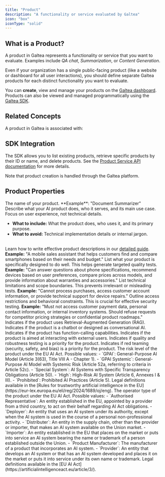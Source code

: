 ```yaml
---
title: "Product"
description: "A functionality or service evaluated by Galtea"
icon: "box"
iconType: "solid"
---
```



## What is a Product?

A product in Galtea represents a functionality or service that you want to evaluate. Examples include _QA chat_, _Summarization_, or _Content Generation_.

<Note>Even if your organization has a single public-facing product (like a website or dashboard for all user interactions), you should define separate Galtea products for each distinct functionality you want to evaluate.</Note>

You can **create**, view and manage your products on the [Galtea dashboard](https://platform.galtea.ai/). Products can also be viewed and managed programmatically using the [Galtea SDK](/sdk/api/product/service).

## Related Concepts

A product in Galtea is associated with:

<CardGroup cols={3}>
  <VersionCard />
  <TestCard />
  <EvaluationCard />
</CardGroup>

## SDK Integration

The SDK allows you to list existing products, retrieve specific products by their ID or name, and delete products. See the [Product Service API documentation](/sdk/api/product/service) for more details.

<Note>Note that product creation is handled through the Galtea platform.</Note>

<SDKProductServiceCard />

## Product Properties

<ResponseField name="Product Name" type="Text" required>
  The name of your product.
  **Example**: "Document Summarizer"
</ResponseField>

<ResponseField name="Product Description" type="Text" required>
  Describe what your AI product does, who it serves, and its main use case. Focus on user experience, not technical details.
  <Info>
    <ul>
      <li><strong>What to include:</strong> What the product does, who uses it, and its primary purpose.</li>
      <li><strong>What to avoid:</strong> Technical implementation details or internal jargon.</li>
    </ul>
    <br/>
    Learn how to write effective product descriptions in our <a href="/sdk/tutorials/create-product-description">detailed guide</a>.
  </Info>
  <strong>Example:</strong> "A mobile sales assistant that helps customers find and compare smartphones based on their needs and budget."
</ResponseField>

<ResponseField name="Capabilities" type="Text" optional>
  List what your product is specifically designed to do well. This helps generate targeted quality tests.
    <strong>Example:</strong> "Can answer questions about phone specifications, recommend devices based on user preferences, compare prices across models, and provide information about warranties and accessories."
</ResponseField>

<ResponseField name="Inabilities" type="Text" optional>
  List technical limitations and scope boundaries. This prevents irrelevant or misleading tests.
    <strong>Example:</strong> "Cannot process purchases, access customer account information, or provide technical support for device repairs."
</ResponseField>

<ResponseField name="Security Boundaries" type="Text" optional>
  Outline access restrictions and behavioral constraints. This is crucial for effective security testing.
    <strong>Example:</strong> "Must not access customer payment data, personal contact information, or internal inventory systems. Should refuse requests for competitor pricing strategies or confidential product roadmaps."
</ResponseField>

<ResponseField name="RAG" type="Boolean" required>
  Indicates if the product uses Retrieval-Augmented Generation (RAG).
</ResponseField>

<ResponseField name="Conversational" type="Boolean" required>
  Indicates if the product is a chatbot or designed as conversational AI.
</ResponseField>

<ResponseField name="Function Calling" type="Boolean" required>
  Indicates if the product has function-calling capabilities.
</ResponseField>

<ResponseField name="External User Interaction" type="Boolean" required>
  Indicates if the product is aimed at interacting with external users.
</ResponseField>

<ResponseField name="Quality Testing Priority" type="Boolean" required>
  Indicates if quality and robustness testing is a priority for the product.
</ResponseField>

<ResponseField name="Red Teaming Priority" type="Boolean" required>
  Indicates if red teaming (security, safety, and bias) is a priority for the product.
</ResponseField>

<ResponseField name="Risk Level" type="Enum" required>
  The risk level of the product under the EU AI Act.
  Possible values:
  - `GPAI`: General-Purpose AI Model (Article 3(63), Title VIII A - Chapter 1).
  - `GPAI Systemic`: General-Purpose AI Model with Systemic Risk (Article 52a, referring to criteria in Article 52c).
  - `Special System`: AI Systems with Specific Transparency Obligations (Article 50).
  - `High`: High-Risk AI System (Article 6, Annexes I & III).
  - `Prohibited`: Prohibited AI Practices (Article 5).
  <Info>Legal definitions available in the [Rules for trustworthy artificial intelligence in the EU](https://eur-lex.europa.eu/eli/reg/2024/1689/oj/eng).</Info>
</ResponseField>

<ResponseField name="Operator Type" type="Enum" required>
  The operator type of the product under the EU AI Act.
  Possible values:
  - `Authorised Representative`: An entity established in the EU, appointed by a provider from a third country, to act on their behalf regarding AI Act obligations.
  - `Deployer`: An entity that uses an AI system under its authority, except when the AI system is used in the course of a personal non-professional activity.
  - `Distributer`: An entity in the supply chain, other than the provider or importer, that makes an AI system available on the Union market.
  - `Importer`: An entity established in the EU that places on the market or puts into service an AI system bearing the name or trademark of a person established outside the Union.
  - `Product Manufacturer`: The manufacturer of a product that incorporates an AI system.
  - `Provider`: An entity that develops an AI system or that has an AI system developed and places it on the market or puts it into service under its own name or trademark.
  <Info>Legal definitions available in the [EU AI Act](https://artificialintelligenceact.eu/article/3/).</Info>
</ResponseField>



